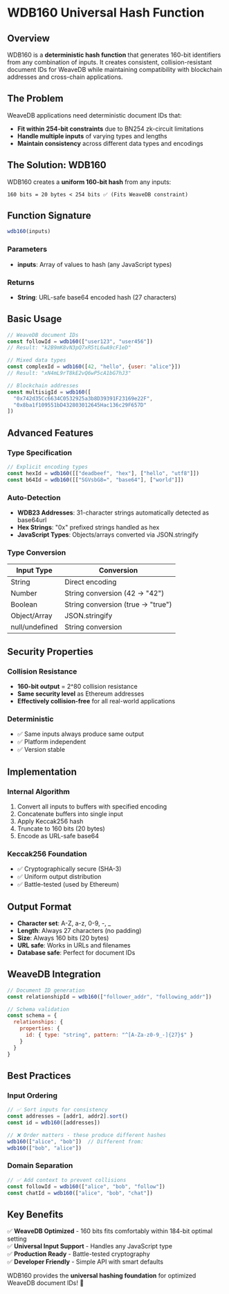 # WDB160 Universal Hash Function

## Overview
WDB160 is a **deterministic hash function** that generates 160-bit identifiers from any combination of inputs. It creates consistent, collision-resistant document IDs for WeaveDB while maintaining compatibility with blockchain addresses and cross-chain applications.

## The Problem
WeaveDB applications need deterministic document IDs that:
* **Fit within 254-bit constraints** due to BN254 zk-circuit limitations
* **Handle multiple inputs** of varying types and lengths
* **Maintain consistency** across different data types and encodings

## The Solution: WDB160

WDB160 creates a **uniform 160-bit hash** from any inputs:

```
160 bits = 20 bytes < 254 bits ✅ (Fits WeaveDB constraint)
```

## Function Signature

```javascript
wdb160(inputs)
```

### Parameters
- **inputs**: Array of values to hash (any JavaScript types)

### Returns
- **String**: URL-safe base64 encoded hash (27 characters)

## Basic Usage

```javascript
// WeaveDB document IDs
const followId = wdb160(["user123", "user456"])
// Result: "k2B9mK8vN3pQ7xR5tL6wA9cF1eD"

// Mixed data types
const complexId = wdb160([42, "hello", {user: "alice"}])
// Result: "xN4mL9rT8kE2vQ6wP5cA1bG7hJ3"

// Blockchain addresses
const multisigId = wdb160([
  "0x742d35Cc6634C0532925a3b8D39391F23169e22F",
  "0x8ba1f109551bD432803012645Hac136c29F657D"
])
```

## Advanced Features

### **Type Specification**
```javascript
// Explicit encoding types
const hexId = wdb160([["deadbeef", "hex"], ["hello", "utf8"]])
const b64Id = wdb160([["SGVsbG8=", "base64"], ["world"]])
```

### **Auto-Detection**
- **WDB23 Addresses**: 31-character strings automatically detected as base64url
- **Hex Strings**: "0x" prefixed strings handled as hex
- **JavaScript Types**: Objects/arrays converted via JSON.stringify

### **Type Conversion**
| Input Type | Conversion |
|------------|------------|
| String | Direct encoding |
| Number | String conversion (42 → "42") |
| Boolean | String conversion (true → "true") |
| Object/Array | JSON.stringify |
| null/undefined | String conversion |

## Security Properties

### **Collision Resistance**
- **160-bit output** = 2^80 collision resistance
- **Same security level** as Ethereum addresses
- **Effectively collision-free** for all real-world applications

### **Deterministic**
- ✅ Same inputs always produce same output
- ✅ Platform independent
- ✅ Version stable

## Implementation

### **Internal Algorithm**
1. Convert all inputs to buffers with specified encoding
2. Concatenate buffers into single input
3. Apply Keccak256 hash
4. Truncate to 160 bits (20 bytes)
5. Encode as URL-safe base64

### **Keccak256 Foundation**
- ✅ Cryptographically secure (SHA-3)
- ✅ Uniform output distribution
- ✅ Battle-tested (used by Ethereum)

## Output Format

- **Character set**: A-Z, a-z, 0-9, -, _
- **Length**: Always 27 characters (no padding)
- **Size**: Always 160 bits (20 bytes)
- **URL safe**: Works in URLs and filenames
- **Database safe**: Perfect for document IDs

## WeaveDB Integration

```javascript
// Document ID generation
const relationshipId = wdb160(["follower_addr", "following_addr"])

// Schema validation
const schema = {
  relationships: {
    properties: {
      id: { type: "string", pattern: "^[A-Za-z0-9_-]{27}$" }
    }
  }
}
```

## Best Practices

### **Input Ordering**
```javascript
// ✅ Sort inputs for consistency
const addresses = [addr1, addr2].sort()
const id = wdb160([addresses])

// ❌ Order matters - these produce different hashes
wdb160(["alice", "bob"])  // Different from:
wdb160(["bob", "alice"])
```

### **Domain Separation**
```javascript
// ✅ Add context to prevent collisions
const followId = wdb160(["alice", "bob", "follow"])
const chatId = wdb160(["alice", "bob", "chat"])
```

## Key Benefits

✅ **WeaveDB Optimized** - 160 bits fits comfortably within 184-bit optimal setting  
✅ **Universal Input Support** - Handles any JavaScript type  
✅ **Production Ready** - Battle-tested cryptography  
✅ **Developer Friendly** - Simple API with smart defaults

WDB160 provides the **universal hashing foundation** for optimized WeaveDB document IDs! 🎯